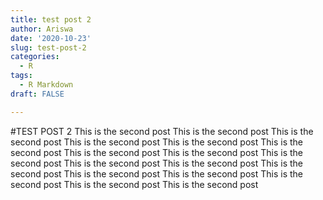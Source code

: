 ```yaml
---
title: test post 2
author: Ariswa
date: '2020-10-23'
slug: test-post-2
categories:
  - R
tags:
  - R Markdown
draft: FALSE

---
```


#TEST POST 2
This is the second post This is the second post This is the second post This is the second post This is the second post This is the second post This is the second post This is the second post This is the second post This is the second post This is the second post This is the second post This is the second post This is the second post This is the second post This is the second post This is the second post   
